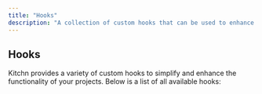 ```yaml
---
title: "Hooks"
description: "A collection of custom hooks that can be used to enhance the functionality of your website or web application."
---
```



## Hooks

Kitchn provides a variety of custom hooks to simplify and enhance the functionality of your projects. Below is a list of all available hooks:

<Cards>
  <Card title="useBreakpoint" href="/docs/hooks/use-breakpoint" />
  <Card title="useCheckbox" href="/docs/hooks/use-checkbox" />
  <Card title="useClickAnyWhere" href="/docs/hooks/use-clickanywhere" />
  <Card title="useClickAway" href="/docs/hooks/use-clickaway" />
  <Card title="useClipboard" href="/docs/hooks/use-clipboard" />
  <Card title="useCurrentState" href="/docs/hooks/use-currentstate" />
  <Card title="useDOMObserver" href="/docs/hooks/use-domobserver" />
  <Card title="useMediaQuery" href="/docs/hooks/use-mediaquery" />
  <Card title="useModal" href="/docs/hooks/use-modal" />
  <Card title="usePortal" href="/docs/hooks/use-portal" />
  <Card title="usePrevious" href="/docs/hooks/use-previous" />
  <Card title="useRect" href="/docs/hooks/use-rect" />
  <Card title="useResize" href="/docs/hooks/use-resize" />
  <Card title="useSSR" href="/docs/hooks/use-ssr" />
  <Card title="useTheme" href="/docs/hooks/use-theme" />
  <Card title="useWarning" href="/docs/hooks/use-warning" />
</Cards>